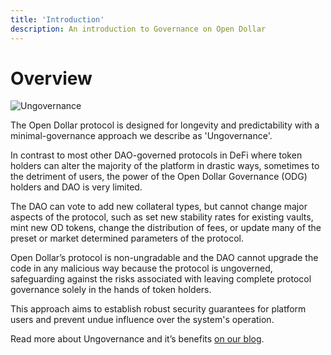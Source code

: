 ```yaml
---
title: 'Introduction'
description: An introduction to Governance on Open Dollar
---
```


# Overview

<img src="./img/Ungovernance.gif" alt="Ungovernance" />

The Open Dollar protocol is designed for longevity and predictability with a minimal-governance approach we describe as 'Ungovernance'.

In contrast to most other DAO-governed protocols in DeFi where token holders can alter the majority of the platform in drastic ways, sometimes to the detriment of users, the power of the Open Dollar Governance (ODG) holders and DAO is very limited.

The DAO can vote to add new collateral types, but cannot change major aspects of the protocol, such as set new stability rates for existing vaults, mint new OD tokens, change the distribution of fees, or update many of the preset or market determined parameters of the protocol.

Open Dollar’s protocol is non-ungradable and the DAO cannot upgrade the code in any malicious way because the protocol is ungoverned, safeguarding against the risks associated with leaving complete protocol governance solely in the hands of token holders.

This approach aims to establish robust security guarantees for platform users and prevent undue influence over the system's operation.

Read more about Ungovernance and it’s benefits [on our blog](https://www.opendollar.com/blog/what-is-ungovernance-and-why-does-it-matter).
